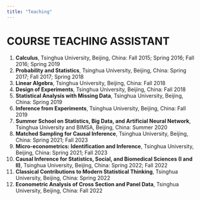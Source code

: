 ```yaml
---
title: "Teaching"
---
```




# COURSE TEACHING ASSISTANT

1. **Calculus**, Tsinghua University, Beijing, China: Fall 2015; Spring 2016; Fall 2016; Spring 2019
2. **Probability and Statistics**, Tsinghua University, Beijing, China: Spring 2017; Fall 2017; Spring 2018
3. **Linear Algebra**, Tsinghua University, Beijing, China: Fall 2018
4. **Design of Experiments**, Tsinghua University, Beijing, China: Fall 2018
5. **Statistical Analysis with Missing Data**, Tsinghua University, Beijing, China: Spring 2019
6. **Inference from Experiments**, Tsinghua University, Beijing, China: Fall 2019
7. **Summer School on Statistics, Big Data, and Artificial Neural Network**, Tsinghua University and BIMSA, Beijing, China: Summer 2020
8. **Matched Sampling for Causal Inference**, Tsinghua University, Beijing, China: Spring 2021; Fall 2023
9. **Micro-econometrics: Identification and Inference**, Tsinghua University, Beijing, China: Spring 2021; Fall 2023
10. **Causal Inference for Statistics, Social, and Biomedical Sciences (I and II)**, Tsinghua University, Beijing, China: Spring 2022; Fall 2022
11. **Classical Contributions to Modern Statistical Thinking**, Tsinghua University, Beijing, China: Spring 2022
12. **Econometric Analysis of Cross Section and Panel Data**, Tsinghua University, Beijing, China: Fall 2022

